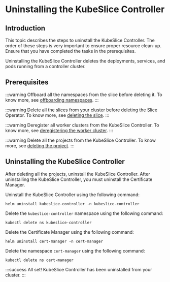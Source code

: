 # Uninstalling the KubeSlice Controller

## Introduction

This topic describes the steps to uninstall the KubeSlice Controller.
The order of these steps is very important to ensure proper resource
clean-up. Ensure that you have completed the tasks in the
prerequisites.

Uninstalling the KubeSlice Controller deletes the deployments, services, and pods running 
from a controller cluster.

## Prerequisites

:::warning
Offboard all the namespaces from the slice before deleting it. To know
more, see [offboarding namespaces](offboarding-namespaces). 
:::

:::warning
Delete all the slices from your cluster before deleting the Slice
Operator. To know more, see [deleting the slice](deleting-the-slice). 
:::

:::warning
Deregister all worker clusters from the KubeSlice Controller. To know
more, see [deregistering the worker cluster](deregistering-the-worker-cluster). 
:::

:::warning
Delete all the projects from the KubeSlice Controller. To know more, see 
[deleting the project](deleting-the-project). 
:::

## Uninstalling the KubeSlice Controller
After deleting all the projects, uninstall the KubeSlice Controller. 
After uninstalling the KubeSlice Controller, you must uninstall the Certificate Manager.

Uninstall the KubeSlice Controller using the following command:

``` 
helm uninstall kubeslice-controller -n kubeslice-controller
```

Delete the `kubeslice-controller` namespace using the following command:

```
kubectl delete ns kubeslice-controller
```

Delete the Certificate Manager using the following command:

``` 
helm uninstall cert-manager -n cert-manager
```

Delete the namespace `cert-manager` using the following command:

```
kubectl delete ns cert-manager
```

:::success
All set! KubeSlice Controller has been uninstalled from your cluster.
:::